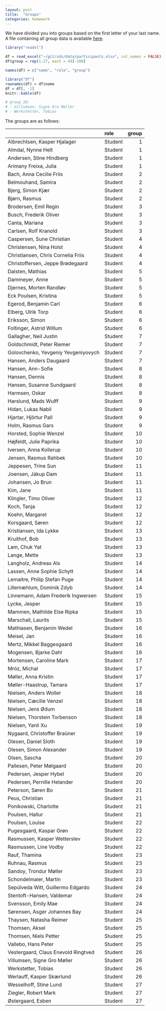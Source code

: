 ```yaml
---
layout: post
title:  "Groups"
categories: homework
---
```


We have divided you into groups based on the first letter of your last name. A file containing all group data is available [here](https://raw.githubusercontent.com/sebastianbarfort/sds/master/data/groups.csv). 

```r
library("readxl")

df = read_excel("~/git/sds/data/participants.xlsx", col_names = FALSE)
df$group = rep(1:27, each = 4)[-108]

names(df) = c("name", "role", "group")

library("DT")
rownames(df) = df$name
df = df[, -1]
knitr::kable(df)

# group 26: 
# - Villumsen, Signe Gro Møller 
# - Werkstetter, Tobias
```

The groups are as follows: 

|                                    |role    | group|
|:-----------------------------------|:-------|-----:|
|Albrechtsen, Kasper Hjalager        |Student |     1|
|Almdal, Nynne Helt                  |Student |     1|
|Andersen, Stine Hindberg            |Student |     1|
|Arimany Freixa, Julia               |Student |     1|
|Bach, Anna Cecilie Friis            |Student |     2|
|Belmouhand, Samira                  |Student |     2|
|Bjerg, Simon Kjær                   |Student |     2|
|Bjørn, Rasmus                       |Student |     2|
|Brodersen, Emil Regin               |Student |     3|
|Busch, Frederik Oliver              |Student |     3|
|Canta, Mariana                      |Student |     3|
|Carlsen, Rolf Kranold               |Student |     3|
|Caspersen, Sune Christian           |Student |     4|
|Christensen, Nina Holst             |Student |     4|
|Christiansen, Chris Cornelia Friis  |Student |     4|
|Christoffersen, Jeppe Brødegaard    |Student |     4|
|Dalsten, Mathias                    |Student |     5|
|Dammeyer, Anne                      |Student |     5|
|Djernes, Morten Randløv             |Student |     5|
|Eck Poulsen, Kristina               |Student |     5|
|Egerod, Benjamin Carl               |Student |     6|
|Elberg, Ulrik Torp                  |Student |     6|
|Eriksson, Simon                     |Student |     6|
|Foltinger, Astrid Willum            |Student |     6|
|Gallagher, Neil Justin              |Student |     7|
|Goldschmidt, Peter Riemer           |Student |     7|
|Golovchenko, Yevgeniy Yevgeniyovych |Student |     7|
|Hansen, Anders Daugaard             |Student |     7|
|Hansen, Ann-Sofie                   |Student |     8|
|Hansen, Dennis                      |Student |     8|
|Hansen, Susanne Sundgaard           |Student |     8|
|Harmsen, Oskar                      |Student |     8|
|Harslund, Mads Wulff                |Student |     9|
|Hidan, Lukas Nabil                  |Student |     9|
|Hjartar, Hjörtur Pall               |Student |     9|
|Holm, Rasmus Gars                   |Student |     9|
|Horsted, Sophie Wenzel              |Student |    10|
|Højfeldt, Julie Paprika             |Student |    10|
|Iversen, Anna Kollerup              |Student |    10|
|Jensen, Rasmus Rahbek               |Student |    10|
|Jeppesen, Trine Sun                 |Student |    11|
|Joensen, Jákup Dam                  |Student |    11|
|Johansen, Jo Brun                   |Student |    11|
|Kim, Jane                           |Student |    11|
|Klingler, Timo Oliver               |Student |    12|
|Koch, Tanja                         |Student |    12|
|Koehn, Margaret                     |Student |    12|
|Korsgaard, Søren                    |Student |    12|
|Kristiansen, Ida Lykke              |Student |    13|
|Kruithof, Bob                       |Student |    13|
|Lam, Chuk Yat                       |Student |    13|
|Lange, Mette                        |Student |    13|
|Langholz, Andreas Als               |Student |    14|
|Lassen, Anne Sophie Schytt          |Student |    14|
|Lemaitre, Philip Stefan Puge        |Student |    14|
|Lillemæhlum, Dominik Zdyb           |Student |    14|
|Linnemann, Adam Frederik Ingwersen  |Student |    15|
|Lycke, Jesper                       |Student |    15|
|Mammen, Mathilde Else Ripka         |Student |    15|
|Marschall, Laurits                  |Student |    15|
|Mathiasen, Benjamin Wedel           |Student |    16|
|Meisel, Jan                         |Student |    16|
|Mertz, Mikkel Baggesgaard           |Student |    16|
|Mogensen, Bjarke Dahl               |Student |    16|
|Mortensen, Caroline Mark            |Student |    17|
|Mróz, Michal                        |Student |    17|
|Møller, Anna Kristin                |Student |    17|
|Møller-Haastrup, Tamara             |Student |    17|
|Nielsen, Anders Woller              |Student |    18|
|Nielsen, Cæcilie Venzel             |Student |    18|
|Nielsen, Jens Ødum                  |Student |    18|
|Nielsen, Thorstein Torbenson        |Student |    18|
|Nielsen, Yanli Xu                   |Student |    19|
|Nygaard, Christoffer Braüner        |Student |    19|
|Olesen, Daniel Sloth                |Student |    19|
|Olesen, Simon Alexander             |Student |    19|
|Olsen, Sascha                       |Student |    20|
|Pallesen, Peter Mølgaard            |Student |    20|
|Pedersen, Jesper Hybel              |Student |    20|
|Pedersen, Pernille Helander         |Student |    20|
|Peterson, Søren Bo                  |Student |    21|
|Peus, Christian                     |Student |    21|
|Ponikowski, Charlotte               |Student |    21|
|Poulsen, Hallur                     |Student |    21|
|Poulsen, Louise                     |Student |    22|
|Pugesgaard, Kaspar Grøn             |Student |    22|
|Rasmussen, Kasper Wetterslev        |Student |    22|
|Rasmussen, Line Vodby               |Student |    22|
|Rauf, Thamina                       |Student |    23|
|Ruhnau, Rasmus                      |Student |    23|
|Sandoy, Trondur Møller              |Student |    23|
|Schondelmaier, Martin               |Student |    23|
|Sepúlveda Witt, Guillermo Edgardo   |Student |    24|
|Stentoft-Hansen, Valdemar           |Student |    24|
|Svensson, Emily Mae                 |Student |    24|
|Sørensen, Asger Johannes Bay        |Student |    24|
|Thaysen, Natasha Reimer             |Student |    25|
|Thomsen, Aksel                      |Student |    25|
|Thomsen, Niels Petter               |Student |    25|
|Vallebo, Hans Peter                 |Student |    25|
|Vestergaard, Claus Enevold Ringtved |Student |    26|
|Villumsen, Signe Gro Møller         |Student |    26|
|Werkstetter, Tobias                 |Student |    26|
|Werlauff, Kasper Skærlund           |Student |    26|
|Wesselhoff, Stine Lund              |Student |    27|
|Ziegler, Robert Mark                |Student |    27|
|Østergaard, Esben                   |Student |    27|
